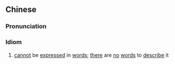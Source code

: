 {{also|不可胜言}}
==Chinese==
{{zh-forms|s=不可胜言|type=211}}

===Pronunciation===
{{zh-pron
|m=不kě勝yán
|cat=id
}}

===Idiom===
{{zh-idiom}}

# [[cannot]] be [[expressed]] in [[word]]s; [[there]] are [[no]] [[words]] to [[describe]] it